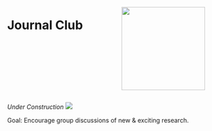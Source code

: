 ::: columns
::: {.column width="50%"}
# Journal Club
:::

::: {.column width="50%"}
![](images/journalClubLogo.png){width=2in}
:::
:::

*Under Construction* ![](content/images/workInProgress.jpg)

Goal: Encourage group discussions of new & exciting research. 
